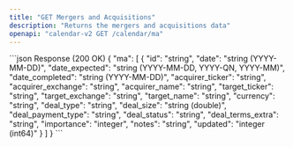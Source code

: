 ```yaml
---
title: "GET Mergers and Acquisitions"
description: "Returns the mergers and acquisitions data"
openapi: "calendar-v2 GET /calendar/ma"
---
```

<ResponseExample>
```json Response (200 OK)
{
  "ma": [
    {
      "id": "string",
      "date": "string (YYYY-MM-DD)",
      "date_expected": "string (YYYY-MM-DD, YYYY-QN, YYYY-MM)",
      "date_completed": "string (YYYY-MM-DD)",
      "acquirer_ticker": "string",
      "acquirer_exchange": "string",
      "acquirer_name": "string",
      "target_ticker": "string",
      "target_exchange": "string",
      "target_name": "string",
      "currency": "string",
      "deal_type": "string",
      "deal_size": "string (double)",
      "deal_payment_type": "string",
      "deal_status": "string",
      "deal_terms_extra": "string",
      "importance": "integer",
      "notes": "string",
      "updated": "integer (int64)"
    }
  ]
}
```
</ResponseExample>